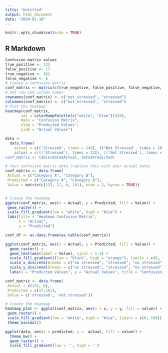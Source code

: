 ```yaml
---
title: "Untitled"
output: html_document
date: "2024-01-10"
---
```


```r
knitr::opts_chunk$set(echo = TRUE)
```

## R Markdown

```r
Confusion matrix values
true_positive <- 132
false_positive <- 17
true_negative <- 161
false_negative <- 6
# Create a confusion matrix
conf_matrix <- matrix(c(true_negative, false_positive, false_negative, true_positive), nrow = 2, byrow = TRUE)
# Set row and column names
rownames(conf_matrix) <- c("not_stressed", "stressed")
colnames(conf_matrix) <- c("not_stressed", "stressed")
# Plot the heatmap
heatmap(conf_matrix,
       col = colorRampPalette(c("white", "blue"))(20),
       main = "Confusion Matrix",
       xlab = "Predicted Values",
       ylab = "Actual Values")
```


```r
data <-
  data.frame(
    actual = c(('Stressed', times = 149), (("Not Stressed', times = 167)),
    actual = c((('Stressed'), times = 132), (('Not Stressed'), times = 161)))
conf_matrix <- table(data$Actual, data$Predicted)

```

```r


# Your confusion matrix data (replace this with your actual data)
conf_matrix <- data.frame(
 Actual = c("Category A", "Category B"),
 Predicted = c("Category A", "Category B"),
 Value = matrix(c(132, 17, 6, 161), nrow = 2, byrow = TRUE))


# Create the heatmap
ggplot(conf_matrix, aes(x = Actual, y = Predicted, fill = Value)) +
 geom_raster() +
 scale_fill_gradient(low = "white", high = "blue") +
 labs(title = "Heatmap Confusion Matrix",
      x = "Actual",
      y = "Predicted")

conf_df <- as.data.frame(as.table(conf_matrix))

ggplot(conf_matrix, aes(x = Actual, y = Predicted, fill = Value)) +
  geom_raster() +
  geom_text(aes(label = Value), vjust = 1.5) +
  scale_fill_gradient((low = "black", high = "orange"), limits = c(0, 160))) + 
  scale_x_discrete(breaks = c("no stressed", "stressed", "no stressed"), labels = c("", "stressed", "")) +
  scale_y_discrete(breaks = c("no stressed", "stressed", "no stressed"), labels = c("", "stressed", "")) +
  labs(x = "Predicted Values", y = "Actual Values", title = "Confusion Matrix Heatmap")
```

```r
conf_matrix <- data.frame(
 Actual = c(132, 6),
 Predicted = c(17,161),
 Value = c('stressed', 'not stressed'))
```



```r

# Create the heatmap
heatmap_plot <- ggplot(conf_matrix, aes(x = x, y = y, fill = value)) +
 geom_raster() +
 scale_fill_gradient(low = "white", high = "blue", limits = c(0, 160)) +
 theme_minimal()
```





```r
ggplot(data, aes(x = predicted, y =  actual, fill = value)) +
  theme_bw() +
  geom_raster() +
  scale_fill_gradient(low = '', high = '')
```
